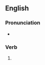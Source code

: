 ==English==

===Pronunciation===
* {{IPA|/ˈpaʊnsɪz/|lang=en}}

===Verb===
{{head|en|verb form}}

# {{en-third-person singular of|pounce}}